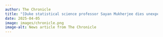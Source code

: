 ```yaml
---
author: The Chronicle
title: "[Duke statistical science professor Sayan Mukherjee dies unexpectedly at 54](https://www.dukechronicle.com/article/2025/04/duke-university-sayan-mukherjee-died-march-31-research-professor-of-mathematics-statistics-biostatistics-bioinformatics-leipzig-germany-achieved-exceptional-things)"
date: 2025-04-05
image: images/chronicle.png
image-alt: News article from The Chronicle
---
```

